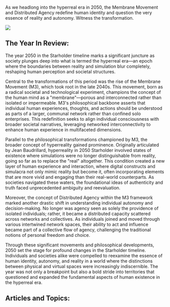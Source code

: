 As we headlong into the hyperreal era in 2050, the Membrane Movement and Distributed Agency redefine human identity and question the very essence of reality and autonomy. Witness the transformation.

![](https://www.blockstar.com/wp-content/uploads/2024/06/2050-ambienthyperreality.png)

## The Year In Review:
The year 2050 in the Starholder timeline marks a significant juncture as society plunges deep into what is termed the hyperreal era—an epoch where the boundaries between reality and simulation blur completely, reshaping human perception and societal structures.

Central to the transformations of this period was the rise of the Membrane Movement (M3), which took root in the late 2040s. This movement, born as a radical societal and technological experiment, champions the concept of the human mind as a "membrane"—porous and interconnected rather than isolated or impermeable. M3's philosophical backbone asserts that individual human experiences, thoughts, and actions should be understood as parts of a larger, communal network rather than confined solo enterprises. This redefinition seeks to align individual consciousness with broader societal narratives, leveraging networked interconnectivity to enhance human experience in multifaceted dimensions.

Parallel to the philosophical transformations championed by M3, the broader concept of hyperreality gained prominence. Originally articulated by Jean Baudrillard, hyperreality in 2050 Starholder involved states of existence where simulations were no longer distinguishable from reality, going so far as to replace the "real" altogether. This condition created a new layer of human experience and interaction, where digital constructs and simulacra not only mimic reality but become it, often incorporating elements that are more vivid and engaging than their real-world counterparts. As societies navigated these waters, the foundational ideas of authenticity and truth faced unprecedented ambiguity and reevaluation.

Moreover, the concept of Distributed Agency within the M3 framework marked another drastic shift in understanding individual autonomy and decision-making. No longer was agency seen as solely the providence of isolated individuals; rather, it became a distributed capacity scattered across networks and collectives. As individuals joined and moved through various intertwined network spaces, their ability to act and influence became part of a collective flow of agency, challenging the traditional notions of personal freedom and choice.

Through these significant movements and philosophical developments, 2050 set the stage for profound changes in the Starholder timeline. Individuals and societies alike were compelled to reexamine the essence of human identity, autonomy, and reality in a world where the distinctions between physical and virtual spaces were increasingly indiscernible. The year was not only a breakpoint but also a bold stride into territories that questioned and expanded the fundamental aspects of human existence in the hyperreal era.

## Articles and Topics:

